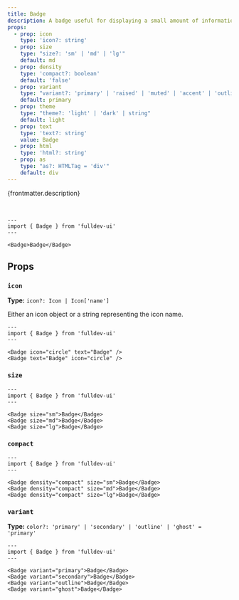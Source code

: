 ```yaml
---
title: Badge
description: A badge useful for displaying a small amount of information.
props:
  - prop: icon
    type: 'icon?: string'
  - prop: size
    type: "size?: 'sm' | 'md' | 'lg'"
    default: md
  - prop: density
    type: 'compact?: boolean'
    default: 'false'
  - prop: variant
    type: "variant?: 'primary' | 'raised' | 'muted' | 'accent' | 'outline'"
    default: primary
  - prop: theme
    type: "theme?: 'light' | 'dark' | string"
    default: light
  - prop: text
    type: 'text?: string'
    value: Badge
  - prop: html
    type: 'html?: string'
  - prop: as
    type: "as?: HTMLTag = 'div'"
    default: div
---
```



{frontmatter.description}

<br />

```astro live
---
import { Badge } from 'fulldev-ui'
---

<Badge>Badge</Badge>
```

## Props

<PropsTable props={frontmatter.props} />

### `icon`

**Type:** `icon?: Icon | Icon['name']`

Either an icon object or a string representing the icon name.

```astro live
---
import { Badge } from 'fulldev-ui'
---

<Badge icon="circle" text="Badge" />
<Badge text="Badge" icon="circle" />
```

### `size`

<SizeProp />

```astro live
---
import { Badge } from 'fulldev-ui'
---

<Badge size="sm">Badge</Badge>
<Badge size="md">Badge</Badge>
<Badge size="lg">Badge</Badge>
```

### `compact`

<CompactProp />

```astro live
---
import { Badge } from 'fulldev-ui'
---

<Badge density="compact" size="sm">Badge</Badge>
<Badge density="compact" size="md">Badge</Badge>
<Badge density="compact" size="lg">Badge</Badge>
```

### `variant`

**Type:** `color?: 'primary' | 'secondary' | 'outline' | 'ghost' = 'primary'`

<VariantProp />

```astro live
---
import { Badge } from 'fulldev-ui'
---

<Badge variant="primary">Badge</Badge>
<Badge variant="secondary">Badge</Badge>
<Badge variant="outline">Badge</Badge>
<Badge variant="ghost">Badge</Badge>
```
